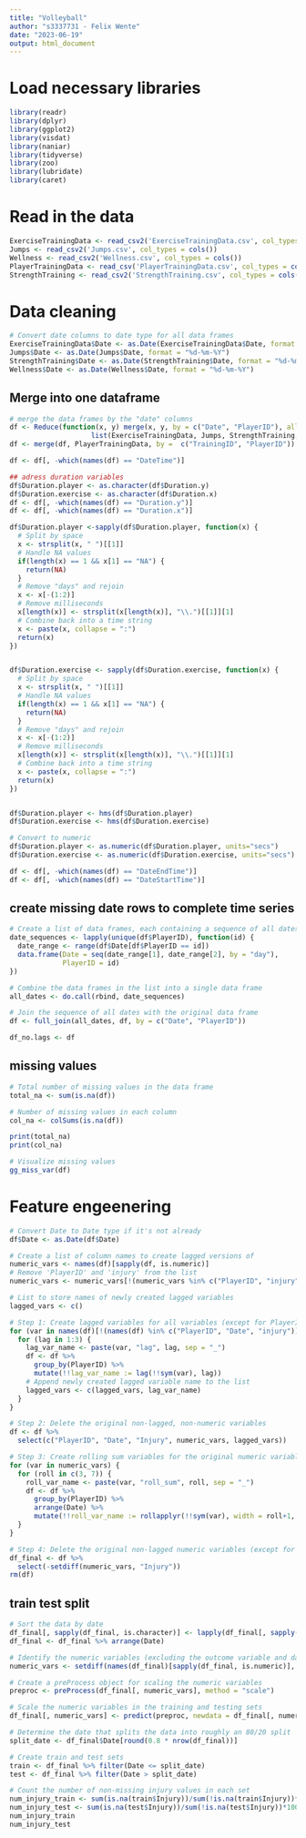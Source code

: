 ```yaml
---
title: "Volleyball"
author: "s3337731 - Felix Wente"
date: "2023-06-19"
output: html_document
---
```


# Load necessary libraries

```r
library(readr)
library(dplyr)
library(ggplot2)
library(visdat)
library(naniar)
library(tidyverse)
library(zoo)
library(lubridate)
library(caret)
```

# Read in the data
```r
ExerciseTrainingData <- read_csv2('ExerciseTrainingData.csv', col_types = cols())
Jumps <- read_csv2('Jumps.csv', col_types = cols())
Wellness <- read_csv2('Wellness.csv', col_types = cols())
PlayerTrainingData <- read_csv('PlayerTrainingData.csv', col_types = cols())
StrengthTraining <- read_csv2('StrengthTraining.csv', col_types = cols())
```

# Data cleaning

```r
# Convert date columns to date type for all data frames
ExerciseTrainingData$Date <- as.Date(ExerciseTrainingData$Date, format = "%d-%m-%Y")
Jumps$Date <- as.Date(Jumps$Date, format = "%d-%m-%Y")
StrengthTraining$Date <- as.Date(StrengthTraining$Date, format = "%d-%m-%Y")
Wellness$Date <- as.Date(Wellness$Date, format = "%d-%m-%Y")
```


## Merge into one dataframe 
```r
# merge the data frames by the "date" columns
df <- Reduce(function(x, y) merge(x, y, by = c("Date", "PlayerID"), all = TRUE),
                    list(ExerciseTrainingData, Jumps, StrengthTraining, Wellness))
df <- merge(df, PlayerTrainingData, by =  c("TrainingID", "PlayerID"))

df <- df[, -which(names(df) == "DateTime")]
```


```r
## adress duration variables 
df$Duration.player <- as.character(df$Duration.y)
df$Duration.exercise <- as.character(df$Duration.x)
df <- df[, -which(names(df) == "Duration.y")]
df <- df[, -which(names(df) == "Duration.x")]

df$Duration.player <-sapply(df$Duration.player, function(x) {
  # Split by space
  x <- strsplit(x, " ")[[1]]
  # Handle NA values
  if(length(x) == 1 && x[1] == "NA") {
    return(NA)
  }
  # Remove "days" and rejoin
  x <- x[-(1:2)]
  # Remove milliseconds
  x[length(x)] <- strsplit(x[length(x)], "\\.")[[1]][1]
  # Combine back into a time string
  x <- paste(x, collapse = ":")
  return(x)
})


df$Duration.exercise <- sapply(df$Duration.exercise, function(x) {
  # Split by space
  x <- strsplit(x, " ")[[1]]
  # Handle NA values
  if(length(x) == 1 && x[1] == "NA") {
    return(NA)
  }
  # Remove "days" and rejoin
  x <- x[-(1:2)]
  # Remove milliseconds
  x[length(x)] <- strsplit(x[length(x)], "\\.")[[1]][1]
  # Combine back into a time string
  x <- paste(x, collapse = ":")
  return(x)
})


df$Duration.player <- hms(df$Duration.player)
df$Duration.exercise <- hms(df$Duration.exercise)

# Convert to numeric
df$Duration.player <- as.numeric(df$Duration.player, units="secs")
df$Duration.exercise <- as.numeric(df$Duration.exercise, units="secs")

df <- df[, -which(names(df) == "DateEndTime")]
df <- df[, -which(names(df) == "DateStartTime")]
```

## create missing date rows to complete time series 
```r

# Create a list of data frames, each containing a sequence of all dates within the date range for each player
date_sequences <- lapply(unique(df$PlayerID), function(id) {
  date_range <- range(df$Date[df$PlayerID == id])
  data.frame(Date = seq(date_range[1], date_range[2], by = "day"),
             PlayerID = id)
})

# Combine the data frames in the list into a single data frame
all_dates <- do.call(rbind, date_sequences)

# Join the sequence of all dates with the original data frame
df <- full_join(all_dates, df, by = c("Date", "PlayerID"))

df_no.lags <- df

```


## missing values 
```r
# Total number of missing values in the data frame
total_na <- sum(is.na(df))

# Number of missing values in each column
col_na <- colSums(is.na(df))

print(total_na)
print(col_na)

# Visualize missing values
gg_miss_var(df)
```
# Feature engeenering 
```r

# Convert Date to Date type if it's not already
df$Date <- as.Date(df$Date)

# Create a list of column names to create lagged versions of
numeric_vars <- names(df)[sapply(df, is.numeric)]
# Remove 'PlayerID' and 'injury' from the list
numeric_vars <- numeric_vars[!(numeric_vars %in% c("PlayerID", "injury"))]

# List to store names of newly created lagged variables
lagged_vars <- c()

# Step 1: Create lagged variables for all variables (except for PlayerID, date, and injury)
for (var in names(df)[!(names(df) %in% c("PlayerID", "Date", "injury"))]) {
  for (lag in 1:3) {
    lag_var_name <- paste(var, "lag", lag, sep = "_")
    df <- df %>%
      group_by(PlayerID) %>%
      mutate(!!lag_var_name := lag(!!sym(var), lag))
    # Append newly created lagged variable name to the list
    lagged_vars <- c(lagged_vars, lag_var_name)
  }
}

# Step 2: Delete the original non-lagged, non-numeric variables
df <- df %>%
  select(c("PlayerID", "Date", "Injury", numeric_vars, lagged_vars))

# Step 3: Create rolling sum variables for the original numeric variables
for (var in numeric_vars) {
  for (roll in c(3, 7)) {
    roll_var_name <- paste(var, "roll_sum", roll, sep = "_")
    df <- df %>%
      group_by(PlayerID) %>%
      arrange(Date) %>%
      mutate(!!roll_var_name := rollapplyr(!!sym(var), width = roll+1, FUN = function(x) sum(x, na.rm = TRUE), fill = NA, align = "right"))
  }
}

# Step 4: Delete the original non-lagged numeric variables (except for 'injury')
df_final <- df %>%
  select(-setdiff(numeric_vars, "Injury"))
rm(df)
```

## train test split
```r
# Sort the data by date
df_final[, sapply(df_final, is.character)] <- lapply(df_final[, sapply(df_final, is.character)], as.factor)
df_final <- df_final %>% arrange(Date)

# Identify the numeric variables (excluding the outcome variable and date)
numeric_vars <- setdiff(names(df_final)[sapply(df_final, is.numeric)], c("PlayerID", "Date"))

# Create a preProcess object for scaling the numeric variables
preproc <- preProcess(df_final[, numeric_vars], method = "scale")

# Scale the numeric variables in the training and testing sets
df_final[, numeric_vars] <- predict(preproc, newdata = df_final[, numeric_vars])

# Determine the date that splits the data into roughly an 80/20 split
split_date <- df_final$Date[round(0.8 * nrow(df_final))]

# Create train and test sets
train <- df_final %>% filter(Date <= split_date)
test <- df_final %>% filter(Date > split_date)

# Count the number of non-missing injury values in each set
num_injury_train <- sum(is.na(train$Injury))/sum(!is.na(train$Injury))*100
num_injury_test <- sum(is.na(test$Injury))/sum(!is.na(test$Injury))*100
num_injury_train
num_injury_test
```

